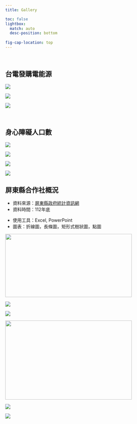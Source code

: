 ```yaml
---
title: Gallery

toc: false
lightbox: 
  match: auto
  desc-position: bottom
  
fig-cap-location: top
---
```

<br>

## 台電發購電能源

::: {layout-ncol="3"}
![](DataViz_Gallery/發電能源/各類能源佔比.png){group="台電能源"}

![](DataViz_Gallery/發電能源/主要能源歷年發購電量.png){group="台電能源"}

![](DataViz_Gallery/發電能源/自發電比例.png){group="台電能源"}


:::

<br>

## 身心障礙人口數

::: {layout-ncol="3"}
![](DataViz_Gallery/身心障礙者人數/身心障礙者佔總人口數比率.png){group="身心障礙"}

![](DataViz_Gallery/身心障礙者人數/各類別身心障礙者人數.png){group="身心障礙"}

![](DataViz_Gallery/身心障礙者人數/高雄_各類別.png){group="身心障礙"}

![](DataViz_Gallery/身心障礙者人數/近10年全台身心障礙者人數佔總人口比率.png){group="身心障礙"}
:::

## 屏東縣合作社概況

::: {layout-ncol="2"}
::: {#first-column}
-   資料來源：[屏東縣政府統計資訊網](https://google.com)
-   資料時間：112年底
:::

::: {#second-column}
-   使用工具：Excel, PowerPoint
-   圖表：折線圖，長條圖，矩形式樹狀圖，點圖
:::
:::

::: {layout-ncol="3"}
![](DataViz_Gallery/合作社概況/合作社數量.png){group="合作社" height="200" width="400"}

![](DataViz_Gallery/合作社概況/社廠員數.png){group="合作社"}

![](DataViz_Gallery/合作社概況/專營合作社主要類別組成.png){group="合作社"}

![](DataViz_Gallery/合作社概況/個人社員.png){group="合作社" height="250" width="400"}

![](DataViz_Gallery/合作社概況/個人社員性別比.png){group="合作社"}

![](DataViz_Gallery/合作社概況/股金總額.png){group="合作社"}
:::
